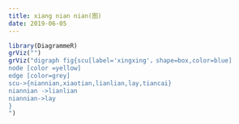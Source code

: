 ```yaml
---
title: xiang nian nian(图) 
date: 2019-06-05
---
```

```r
library(DiagrammeR)
grViz("")
grViz("digraph fig{scu[label='xingxing'，shape=box,color=blue]
node [color =yellow]
edge [color=grey]
scu->{niannian,xiaotian,lianlian,lay,tiancai}
niannian ->lianlian
niannian->lay
}
")

```
